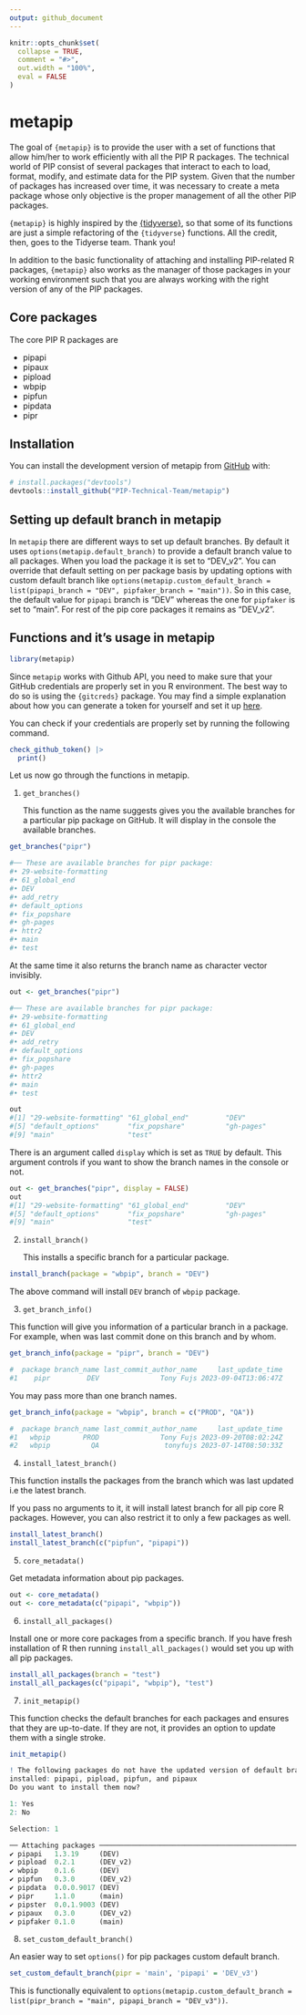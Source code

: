 ```yaml
---
output: github_document
---
```


<!-- README.md is generated from README.Rmd. Please edit that file -->

```r
knitr::opts_chunk$set(
  collapse = TRUE,
  comment = "#>",
  out.width = "100%", 
  eval = FALSE
)
```

# metapip

<!-- badges: start -->

<!-- badges: end -->

The goal of `{metapip}` is to provide the user with a set of functions that allow him/her to work efficiently with all the PIP R packages. The technical world of PIP consist of several packages that interact to each to load, format, modify, and estimate data for the PIP system. Given that the number of packages has increased over time, it was necessary to create a meta package whose only objective is the proper management of all the other PIP packages.

`{metapip}` is highly inspired by the [{tidyverse}](https://github.com/tidyverse/tidyverse), so that some of its functions are just a simple refactoring of the `{tidyverse}` functions. All the credit, then, goes to the Tidyerse team. Thank you!

In addition to the basic functionality of attaching and installing PIP-related R packages, `{metapip}` also works as the manager of those packages in your working environment such that you are always working with the right version of any of the PIP packages.

## Core packages

The core PIP R packages are

-   pipapi
-   pipaux
-   pipload
-   wbpip
-   pipfun
-   pipdata
-   pipr

## Installation

You can install the development version of metapip from [GitHub](https://github.com/) with:

``` r
# install.packages("devtools")
devtools::install_github("PIP-Technical-Team/metapip")
```

## Setting up default branch in metapip

In `metapip` there are different ways to set up default branches. By default it uses `options(metapip.default_branch)` to provide a default branch value to all packages. When you load the package it is set to "DEV_v2". You can override that default setting on per package basis by updating options with custom default branch like `options(metapip.custom_default_branch = list(pipapi_branch = "DEV", pipfaker_branch = "main"))`. So in this case, the default value for `pipapi` branch is "DEV" whereas the one for `pipfaker` is set to "main". For rest of the pip core packages it remains as "DEV_v2". 

## Functions and it's usage in metapip

```r
library(metapip)
```

Since `metapip` works with Github API, you need to make sure that your GitHub credentials are properly set in you R environment. The best way to do so is using the `{gitcreds}` package. You may find a simple explanation about how you can generate a token for yourself and set it up [here](https://happygitwithr.com/https-pat#tldr).

You can check if your credentials are properly set by running the following command.
```r
check_github_token() |> 
  print()
```

Let us now go through the functions in metapip.

1.  `get_branches()`

    This function as the name suggests gives you the available branches for a particular pip package on GitHub. It will display in the console the available branches.

```r
get_branches("pipr")   

#── These are available branches for pipr package:  
#• 29-website-formatting
#• 61_global_end
#• DEV
#• add_retry
#• default_options
#• fix_popshare
#• gh-pages
#• httr2
#• main
#• test
```

At the same time it also returns the branch name as character vector invisibly.

```r
out <- get_branches("pipr")

#── These are available branches for pipr package:  
#• 29-website-formatting
#• 61_global_end
#• DEV
#• add_retry
#• default_options
#• fix_popshare
#• gh-pages
#• httr2
#• main
#• test

out
#[1] "29-website-formatting" "61_global_end"         "DEV"                   "add_retry"            
#[5] "default_options"       "fix_popshare"          "gh-pages"              "httr2"                
#[9] "main"                  "test"                 
```

There is an argument called `display` which is set as `TRUE` by default. This argument controls if you want to show the branch names in the console or not.

```r
out <- get_branches("pipr", display = FALSE)  
out
#[1] "29-website-formatting" "61_global_end"         "DEV"                   "add_retry"            
#[5] "default_options"       "fix_popshare"          "gh-pages"              "httr2"                
#[9] "main"                  "test"                 
```

2.  `install_branch()`

    This installs a specific branch for a particular package.

```r
install_branch(package = "wbpip", branch = "DEV")
```

The above command will install `DEV` branch of `wbpip` package.

3.  `get_branch_info()`

This function will give you information of a particular branch in a package. For example, when was last commit done on this branch and by whom.

```r
get_branch_info(package = "pipr", branch = "DEV")

#  package branch_name last_commit_author_name     last_update_time
#1    pipr         DEV               Tony Fujs 2023-09-04T13:06:47Z
```

You may pass more than one branch names.

```r
get_branch_info(package = "wbpip", branch = c("PROD", "QA"))

#  package branch_name last_commit_author_name     last_update_time
#1   wbpip        PROD               Tony Fujs 2023-09-20T08:02:24Z
#2   wbpip          QA                tonyfujs 2023-07-14T08:50:33Z
```

4.  `install_latest_branch()`

This function installs the packages from the branch which was last updated i.e the latest branch.

If you pass no arguments to it, it will install latest branch for all pip core R packages. However, you can also restrict it to only a few packages as well.

```r
install_latest_branch()
install_latest_branch(c("pipfun", "pipapi"))
```

5.  `core_metadata()`

Get metadata information about pip packages.

```r
out <- core_metadata()
out <- core_metadata(c("pipapi", "wbpip"))
```

6.  `install_all_packages()`

Install one or more core packages from a specific branch. If you have fresh installation of R then running `install_all_packages()` would set you up with all pip packages.

```r
install_all_packages(branch = "test")
install_all_packages(c("pipapi", "wbpip"), "test")
```

7. `init_metapip()`

This function checks the default branches for each packages and ensures that they are up-to-date. If they are not, it provides an option to update them with a single stroke. 

```r
init_metapip()

! The following packages do not have the updated version of default branch
installed: pipapi, pipload, pipfun, and pipaux
Do you want to install them now? 

1: Yes
2: No

Selection: 1

── Attaching packages ──────────────────────────────────────────────────────────── metapip 0.0.0.9014 ──
✔ pipapi   1.3.19     (DEV)
✔ pipload  0.2.1      (DEV_v2)
✔ wbpip    0.1.6      (DEV)
✔ pipfun   0.3.0      (DEV_v2)
✔ pipdata  0.0.0.9017 (DEV)
✔ pipr     1.1.0      (main)
✔ pipster  0.0.1.9003 (DEV)
✔ pipaux   0.3.0      (DEV_v2)
✔ pipfaker 0.1.0      (main)
```

8. `set_custom_default_branch()`

An easier way to set `options()` for pip packages custom default branch. 

```r
set_custom_default_branch(pipr = 'main', 'pipapi' = 'DEV_v3')
```

This is functionally equivalent to `options(metapip.custom_default_branch = list(pipr_branch = "main", pipapi_branch = "DEV_v3"))`.
